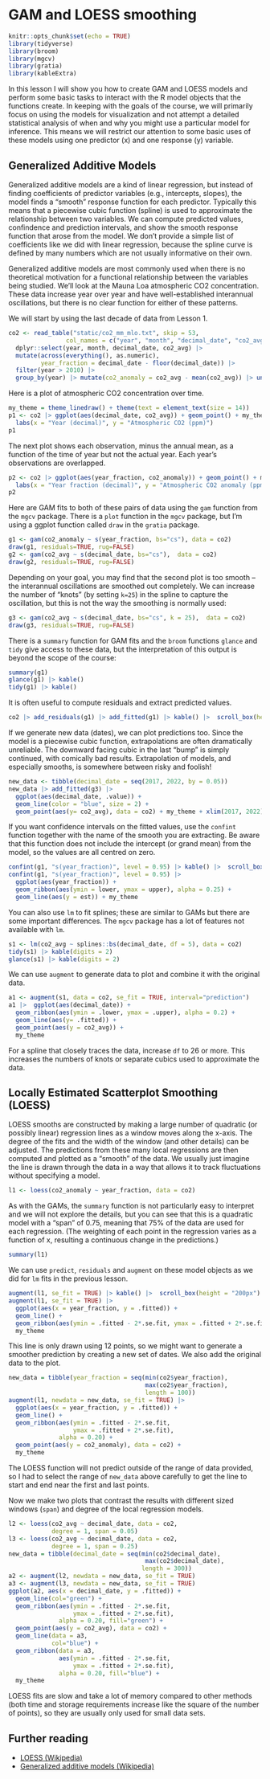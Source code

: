 # GAM and LOESS smoothing {#smoothing}

```r
knitr::opts_chunk$set(echo = TRUE)
library(tidyverse)
library(broom)
library(mgcv)
library(gratia)
library(kableExtra)
```


In this lesson I will show you how to create GAM and LOESS models and perform some basic tasks to interact with the R model objects that the functions create. In keeping with the goals of the course, we will primarily focus on using the models for visualization and not attempt a detailed statistical analysis of when and why you might use a particular model for inference. This means we will restrict our attention to some basic uses of these models using one predictor (x) and one response (y) variable.

## Generalized Additive Models

Generalized additive models are a kind of linear regression, but instead of finding coefficients of predictor variables (e.g., intercepts, slopes), the model finds a "smooth" response function for each predictor. Typically this means that a piecewise cubic function (spline) is used to approximate the relationship between two variables. We can compute predicted values, confindence and prediction intervals, and show the smooth response function that arose from the model. We don't provide a simple list of coefficients like we did with linear regression, because the spline curve is defined by many numbers which are not usually informative on their own.

Generalized additive models are most commonly used when there is no theoretical motivation for a functional relationship between the variables being studied. We'll look at the Mauna Loa atmospheric CO2 concentration. These data increase year over year and have well-established interannual oscillations, but there is no clear function for either of these patterns.

We will start by using the last decade of data from Lesson 1.

```r
co2 <- read_table("static/co2_mm_mlo.txt", skip = 53,
                col_names = c("year", "month", "decimal_date", "co2_avg", NA, NA, NA, NA)) |>
  dplyr::select(year, month, decimal_date, co2_avg) |>
  mutate(across(everything(), as.numeric),
         year_fraction = decimal_date - floor(decimal_date)) |>
  filter(year > 2010) |>
  group_by(year) |> mutate(co2_anomaly = co2_avg - mean(co2_avg)) |> ungroup()
```

Here is a plot of atmospheric CO2 concentration over time.

```r
my_theme = theme_linedraw() + theme(text = element_text(size = 14))
p1 <- co2 |> ggplot(aes(decimal_date, co2_avg)) + geom_point() + my_theme +
  labs(x = "Year (decimal)", y = "Atmospheric CO2 (ppm)")
p1
```

The next plot shows each observation, minus the annual mean, as a function of the time of year but not the actual year. Each year's observations are overlapped.

```r
p2 <- co2 |> ggplot(aes(year_fraction, co2_anomaly)) + geom_point() + my_theme +
  labs(x = "Year fraction (decimal)", y = "Atmospheric CO2 anomaly (ppm)")
p2
```

Here are GAM fits to both of these pairs of data using the `gam` function from the `mgcv` package. 
There is a `plot` function in the `mgcv` package, but I'm using a ggplot function called `draw` in the `gratia` package.

```r
g1 <- gam(co2_anomaly ~ s(year_fraction, bs="cs"), data = co2)
draw(g1, residuals=TRUE, rug=FALSE)
g2 <- gam(co2_avg ~ s(decimal_date, bs="cs"),  data = co2)
draw(g2, residuals=TRUE, rug=FALSE) 
```

Depending on your goal, you may find that the second plot is too smooth -- the interannual oscillations are smoothed out completely. We can increase the number of "knots" (by setting `k=25`) in the spline to capture the oscillation, but this is not the way the smoothing is normally used:

```r
g3 <- gam(co2_avg ~ s(decimal_date, bs="cs", k = 25),  data = co2)
draw(g3, residuals=TRUE, rug=FALSE) 
```

There is a `summary` function for GAM fits and the `broom` functions `glance` and `tidy` give access to these data, but the interpretation of this output is beyond the scope of the course:

```r
summary(g1)
glance(g1) |> kable()
tidy(g1) |> kable()
```

It is often useful to compute residuals and extract predicted values.

```r
co2 |> add_residuals(g1) |> add_fitted(g1) |> kable() |>  scroll_box(height = "200px")
```

If we generate new data (dates), we can plot predictions too. Since the model is a piecewise cubic function, extrapolations are often dramatically unreliable. The downward facing cubic in the last "bump" is simply continued, with comically bad results. Extrapolation of models, and especially smooths, is somewhere between risky and foolish!

```r
new_data <- tibble(decimal_date = seq(2017, 2022, by = 0.05))
new_data |> add_fitted(g3) |>
  ggplot(aes(decimal_date, .value)) + 
  geom_line(color = "blue", size = 2) +
  geom_point(aes(y= co2_avg), data = co2) + my_theme + xlim(2017, 2022)
```

If you want confidence intervals on the fitted values, use the `confint` function together with the name of the smooth you are extracting.  Be aware that this function does not include the intercept (or grand mean) from the model, so the values are all centred on zero.

```r
confint(g1, "s(year_fraction)", level = 0.95) |> kable() |>  scroll_box(height = "200px")
confint(g1, "s(year_fraction)", level = 0.95) |> 
  ggplot(aes(year_fraction)) + 
  geom_ribbon(aes(ymin = lower, ymax = upper), alpha = 0.25) + 
  geom_line(aes(y = est)) + my_theme
```

You can also use `lm` to fit splines; these are similar to GAMs but there are some important differences. The `mgcv` package has a lot of features not available with `lm`.

```r
s1 <- lm(co2_avg ~ splines::bs(decimal_date, df = 5), data = co2)
tidy(s1) |> kable(digits = 2)
glance(s1) |> kable(digits = 2)
```
We can use `augment` to generate data to plot and combine it with the original data.

```r
a1 <- augment(s1, data = co2, se_fit = TRUE, interval="prediction") 
a1 |>  ggplot(aes(decimal_date)) + 
  geom_ribbon(aes(ymin = .lower, ymax = .upper), alpha = 0.2) + 
  geom_line(aes(y= .fitted)) +
  geom_point(aes(y = co2_avg)) + 
  my_theme
```

For a spline that closely traces the data, increase `df` to 26 or more. This increases the numbers of knots or separate cubics used to approximate the data.

## Locally Estimated Scatterplot Smoothing (LOESS)

LOESS smooths are constructed by making a large number of quadratic (or possibly linear) regression lines as a window moves along the x-axis. The degree of the fits and the width of the window (and other details) can be adjusted. The predictions from these many local regressions are then computed and plotted as a "smooth" of the data. We usually just imagine the line is drawn through the data in a way that allows it to track fluctuations without specifying a model.

```r
l1 <- loess(co2_anomaly ~ year_fraction, data = co2)
```

As with the GAMs, the `summary` function is not particularly easy to interpret and we will not explore the details, but you can see that this is a quadratic model with a "span" of 0.75, meaning that 75% of the data are used for each regression. (The weighting of each point in the regression varies as a function of x, resulting a continuous change in the predictions.)

```r
summary(l1)
```


We can use `predict`, `residuals` and `augment` on these model objects as we did for `lm` fits in the previous lesson.

```r
augment(l1, se_fit = TRUE) |> kable() |>  scroll_box(height = "200px")
augment(l1, se_fit = TRUE) |>
  ggplot(aes(x = year_fraction, y = .fitted)) + 
  geom_line() + 
  geom_ribbon(aes(ymin = .fitted - 2*.se.fit, ymax = .fitted + 2*.se.fit), alpha = 0.20) + 
  my_theme
```

This line is only drawn using 12 points, so we might want to generate a smoother prediction by creating a new set of dates. We also add the original data to the plot.

```r
new_data = tibble(year_fraction = seq(min(co2$year_fraction), 
                                      max(co2$year_fraction),
                                      length = 100))
augment(l1, newdata = new_data, se_fit = TRUE) |>
  ggplot(aes(x = year_fraction, y = .fitted)) + 
  geom_line() + 
  geom_ribbon(aes(ymin = .fitted - 2*.se.fit,
                  ymax = .fitted + 2*.se.fit), 
              alpha = 0.20) + 
  geom_point(aes(y = co2_anomaly), data = co2) +
  my_theme
```

The LOESS function will not predict outside of the range of data provided, so I had to select the range of `new_data` above carefully to get the line to start and end near the first and last points.

Now we make two plots that contrast the results with different sized windows (`span`) and degree of the local regression models.

```r
l2 <- loess(co2_avg ~ decimal_date, data = co2, 
            degree = 1, span = 0.05)
l3 <- loess(co2_avg ~ decimal_date, data = co2, 
            degree = 1, span = 0.25)
new_data = tibble(decimal_date = seq(min(co2$decimal_date), 
                                      max(co2$decimal_date),
                                     length = 300))
a2 <- augment(l2, newdata = new_data, se_fit = TRUE) 
a3 <- augment(l3, newdata = new_data, se_fit = TRUE) 
ggplot(a2, aes(x = decimal_date, y = .fitted)) + 
  geom_line(col="green") + 
  geom_ribbon(aes(ymin = .fitted - 2*.se.fit, 
                  ymax = .fitted + 2*.se.fit), 
              alpha = 0.20, fill="green") + 
  geom_point(aes(y = co2_avg), data = co2) +
  geom_line(data = a3, 
            col="blue") + 
  geom_ribbon(data = a3, 
              aes(ymin = .fitted - 2*.se.fit, 
                  ymax = .fitted + 2*.se.fit), 
              alpha = 0.20, fill="blue") + 
  my_theme
```

LOESS fits are slow and take a lot of memory compared to other methods (both time and storage requirements increase like the square of the number of points), so they are usually only used for small data sets.

## Further reading

* [LOESS (Wikipedia)](https://en.wikipedia.org/wiki/Local_regression)
* [Generalized additive models (Wikipedia)](https://en.wikipedia.org/wiki/Generalized_additive_model)
